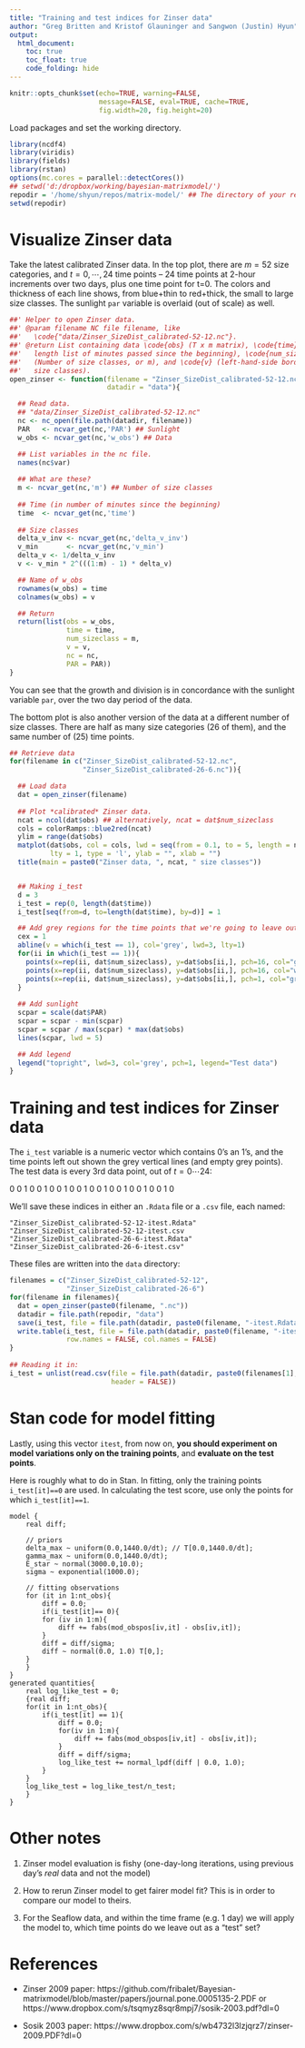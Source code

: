 ```yaml
---
title: "Training and test indices for Zinser data"
author: "Greg Britten and Kristof Glauninger and Sangwon (Justin) Hyun"
output:
  html_document:
    toc: true
    toc_float: true
    code_folding: hide
---
```


```r
knitr::opts_chunk$set(echo=TRUE, warning=FALSE,
                      message=FALSE, eval=TRUE, cache=TRUE,
                      fig.width=20, fig.height=20)
```

Load packages and set the working directory.

```r
library(ncdf4)
library(viridis)
library(fields)
library(rstan)
options(mc.cores = parallel::detectCores())
## setwd('d:/dropbox/working/bayesian-matrixmodel/')
repodir = '/home/shyun/repos/matrix-model/' ## The directory of your repository.
setwd(repodir)
```

# Visualize Zinser data

Take the latest calibrated Zinser data. In the top plot, there are $m=52$ size
categories, and $t=0, \cdots, 24$ time points -- 24 time points at 2-hour
increments over two days, plus one time point for t=0. The colors and thickness
of each line shows, from blue+thin to red+thick, the small to large size
classes. The sunlight `par` variable is overlaid (out of scale) as well.

```r
##' Helper to open Zinser data.
##' @param filename NC file filename, like
##'   \code{"data/Zinser_SizeDist_calibrated-52-12.nc"}.
##' @return List containing data \code{obs} (T x m matrix), \code{time} (T
##'   length list of minutes passed since the beginning), \code{num_sizeclass}
##'   (Number of size classes, or m), and \code{v} (left-hand-side border of
##'   size classes).
open_zinser <- function(filename = "Zinser_SizeDist_calibrated-52-12.nc",
                        datadir = "data"){

  ## Read data.
  ## "data/Zinser_SizeDist_calibrated-52-12.nc"
  nc <- nc_open(file.path(datadir, filename))
  PAR   <- ncvar_get(nc,'PAR') ## Sunlight
  w_obs <- ncvar_get(nc,'w_obs') ## Data

  ## List variables in the nc file.
  names(nc$var)
  
  ## What are these?
  m <- ncvar_get(nc,'m') ## Number of size classes  
  
  ## Time (in number of minutes since the beginning)
  time  <- ncvar_get(nc,'time') 
  
  ## Size classes
  delta_v_inv <- ncvar_get(nc,'delta_v_inv')
  v_min       <- ncvar_get(nc,'v_min')
  delta_v <- 1/delta_v_inv
  v <- v_min * 2^(((1:m) - 1) * delta_v)

  ## Name of w_obs
  rownames(w_obs) = time
  colnames(w_obs) = v

  ## Return
  return(list(obs = w_obs,
              time = time,
              num_sizeclass = m,
              v = v,
              nc = nc,
              PAR = PAR))
}
```

You can see that the growth and division is in concordance with the sunlight
variable `par`, over the two day period of the data.

The bottom plot is also another version of the data at a different number of
size classes. There are half as many size categories (26 of them), and the same
number of ($25$) time points.

```r
## Retrieve data
for(filename in c("Zinser_SizeDist_calibrated-52-12.nc",
                  "Zinser_SizeDist_calibrated-26-6.nc")){

  ## Load data
  dat = open_zinser(filename)
  
  ## Plot *calibrated* Zinser data.
  ncat = ncol(dat$obs) ## alternatively, ncat = dat$num_sizeclass
  cols = colorRamps::blue2red(ncat)
  ylim = range(dat$obs)
  matplot(dat$obs, col = cols, lwd = seq(from = 0.1, to = 5, length = ncat),
          lty = 1, type = 'l', ylab = "", xlab = "")
  title(main = paste0("Zinser data, ", ncat, " size classes"))


  ## Making i_test
  d = 3
  i_test = rep(0, length(dat$time))
  i_test[seq(from=d, to=length(dat$time), by=d)] = 1

  ## Add grey regions for the time points that we're going to leave out.
  cex = 1
  abline(v = which(i_test == 1), col='grey', lwd=3, lty=1)
  for(ii in which(i_test == 1)){
    points(x=rep(ii, dat$num_sizeclass), y=dat$obs[ii,], pch=16, col="grey", cex=cex)
    points(x=rep(ii, dat$num_sizeclass), y=dat$obs[ii,], pch=16, col="white", cex=cex * 0.7)
    points(x=rep(ii, dat$num_sizeclass), y=dat$obs[ii,], pch=1, col="grey", cex=cex)
  }
  
  ## Add sunlight
  scpar = scale(dat$PAR)
  scpar = scpar - min(scpar)
  scpar = scpar / max(scpar) * max(dat$obs)
  lines(scpar, lwd = 5)

  ## Add legend
  legend("topright", lwd=3, col='grey', pch=1, legend="Test data")
}
```

# Training and test indices for Zinser data

The `i_test` variable is a numeric vector which contains 0's an 1's, and the
time points left out shown the grey vertical lines (and empty grey points). The
test data is every 3rd data point, out of $t=0 \cdots 24$:

0 0 1 0 0 1 0 0 1 0 0 1 0 0 1 0 0 1 0 0 1 0 0 1 0

We'll save these indices in either an `.Rdata` file or a `.csv` file, each named:

`"Zinser_SizeDist_calibrated-52-12-itest.Rdata"`
`"Zinser_SizeDist_calibrated-52-12-itest.csv`
`"Zinser_SizeDist_calibrated-26-6-itest.Rdata"`
`"Zinser_SizeDist_calibrated-26-6-itest.csv"`

These files are written into the `data` directory:


```r
filenames = c("Zinser_SizeDist_calibrated-52-12",
              "Zinser_SizeDist_calibrated-26-6")
for(filename in filenames){
  dat = open_zinser(paste0(filename, ".nc"))
  datadir = file.path(repodir, "data")
  save(i_test, file = file.path(datadir, paste0(filename, "-itest.Rdata")))
  write.table(i_test, file = file.path(datadir, paste0(filename, "-itest.csv")),
              row.names = FALSE, col.names = FALSE)
}
 
## Reading it in:
i_test = unlist(read.csv(file = file.path(datadir, paste0(filenames[1], "-itest.csv")),
                         header = FALSE))
```

# Stan code for model fitting

Lastly, using this vector `itest`, from now on, **you should experiment on model
variations only on the training points**, and **evaluate on the test points**.

Here is roughly what to do in Stan. In fitting, only the training points
`i_test[it]==0` are used. In calculating the test score, use only the points for
which `i_test[it]==1`.

```{eval=FALSE}
model {
    real diff;
    
    // priors
    delta_max ~ uniform(0.0,1440.0/dt); // T[0.0,1440.0/dt];
    gamma_max ~ uniform(0.0,1440.0/dt);
    E_star ~ normal(3000.0,10.0);
    sigma ~ exponential(1000.0);

    // fitting observations
    for (it in 1:nt_obs){
        diff = 0.0;
		if(i_test[it]== 0){
        for (iv in 1:m){
            diff += fabs(mod_obspos[iv,it] - obs[iv,it]);
        }
        diff = diff/sigma;
        diff ~ normal(0.0, 1.0) T[0,];
    }
	}
}
generated quantities{
	real log_like_test = 0; 
	{real diff;
	for(it in 1:nt_obs){
		if(i_test[it] == 1){
			diff = 0.0;
			for(iv in 1:m){
				diff += fabs(mod_obspos[iv,it] - obs[iv,it]);
			}
			diff = diff/sigma;
			log_like_test += normal_lpdf(diff | 0.0, 1.0);
		}
	}
	log_like_test = log_like_test/n_test;
	}
}

```


# Other notes

1. Zinser model evaluation is fishy (one-day-long iterations, using previous
   day's *real* data and not the model)

2. How to rerun Zinser model to get fairer model fit? This is in order to
   compare our model to theirs.

3. For the Seaflow data, and within the time frame (e.g. 1 day) we will apply
   the model to, which time points do we leave out as a "test" set?

# References
* Zinser 2009 paper: https://github.com/fribalet/Bayesian-matrixmodel/blob/master/papers/journal.pone.0005135-2.PDF or https://www.dropbox.com/s/tsqmyz8sqr8mpj7/sosik-2003.pdf?dl=0

* Sosik 2003 paper: https://www.dropbox.com/s/wb4732l3lzjqrz7/zinser-2009.PDF?dl=0
